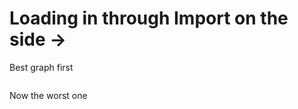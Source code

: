 # Loading in through Import on the side ->

Best graph first
```r

```

Now the worst one
```r

```

